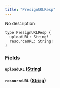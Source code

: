 ```yaml
---
title: "PresignURLResp"
---
```


No description

```
type PresignURLResp {
  uploadURL: String!
  resourceURL: String!
}

```

### Fields[](#fields "Direct link to heading")

#### `uploadURL` ([String](/developer/graphql-api/references/scalars/string))[](#uploadurl-string "Direct link to heading")

#### `resourceURL` ([String](/developer/graphql-api/references/scalars/string))[](#resourceurl-string "Direct link to heading")
